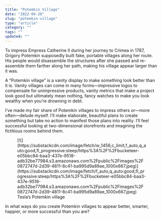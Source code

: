 ```yaml
---
title: "Potemkin Village"
date: "2022-04-26"
slug: "potemkin-village"
type: "article"
category: ""
tags: ""
updated: ""
---
```


To impress Empress Catherine II during her journey to Crimea in 1787, Grigory Potemkin supposedly built fake, portable villages along her route. His people would disassemble the structures after she passed and re-assemble them farther along her path, making his village appear larger than it was.

A “Potemkin village” is a vanity display to make something look better than it is. Vanity villages can come in many forms—impressive logos to compensate for unimpressive products, vanity metrics that make a project look good but ultimately mean nothing, fancy watches to make you look wealthy when you’re drowning in debt.

I’ve made my fair share of Potemkin villages to impress others or—more often—delude myself. I’ll make elaborate, beautiful plans to create something but take no action to manifest those plans into reality. I’ll feel successful looking at two-dimensional storefronts and imagining the fictitious rooms behind them.

<div class="wp-block-image"><figure class="aligncenter">[![](https://substackcdn.com/image/fetch/w_1456,c_limit,f_auto,q_auto:good,fl_progressive:steep/https%3A%2F%2Fbucketeer-e05bbc84-baa3-437e-9518-adb32be77984.s3.amazonaws.com%2Fpublic%2Fimages%2F0872747d-2d39-4811-8c41-ba995d9a89ae_1000x667.jpeg)](https://substackcdn.com/image/fetch/f_auto,q_auto:good,fl_progressive:steep/https%3A%2F%2Fbucketeer-e05bbc84-baa3-437e-9518-adb32be77984.s3.amazonaws.com%2Fpublic%2Fimages%2F0872747d-2d39-4811-8c41-ba995d9a89ae_1000x667.jpeg)<figcaption>Tesla’s Potemkin village</figcaption></figure></div>In what ways do you create Potemkin villages to appear better, smarter, happier, or more successful than you are?